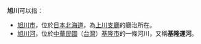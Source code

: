 '''旭川'''可以指：
* [[旭川市|旭川市]]，位於[[日本|日本]][[北海道|北海道]]，為[[上川支廳|上川支廳]]的廳治所在。
* [[旭川河|旭川河]]，位於[[中華民國|中華民國]]（[[台灣|台灣]]）[[基隆市|基隆市]]的一條河川，又稱'''基隆運河'''。
{{disambig|Cat=二字地名消歧義}}